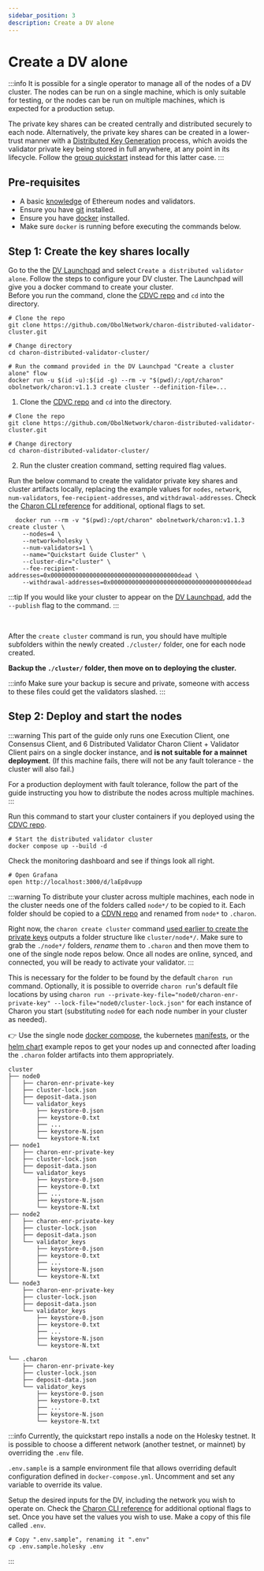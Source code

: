 ```yaml
---
sidebar_position: 3
description: Create a DV alone
---
```


# Create a DV alone

:::info
It is possible for a single operator to manage all of the nodes of a DV cluster. The nodes can be run on a single machine, which is only suitable for testing, or the nodes can be run on multiple machines, which is expected for a production setup.

The private key shares can be created centrally and distributed securely to each node. Alternatively, the private key shares can be created in a lower-trust manner with a [Distributed Key Generation](../int/key-concepts.md#distributed-validator-key-generation-ceremony) process, which avoids the validator private key being stored in full anywhere, at any point in its lifecycle. Follow the [group quickstart](./quickstart_group.mdx) instead for this latter case.
:::

## Pre-requisites
  <ul>
    <li>A basic <a href="https://docs.ethstaker.cc/ethstaker-knowledge-base/" target="_blank">knowledge</a> of Ethereum nodes and validators.</li>
    <li>Ensure you have <a href="https://git-scm.com/downloads" target="_blank">git</a> installed.</li>
    <li>Ensure you have <a href="https://docs.docker.com/engine/install/" target="_blank">docker</a> installed.</li>
    <li>Make sure <code>docker</code> is running before executing the commands below.</li>
  </ul>

## Step 1: Create the key shares locally

<Tabs groupId="Launchpad-other">
  <TabItem value="Launchpad" label="Launchpad" default>
    Go to the the <a href="/docs/dvl/intro#dv-launchpad-links">DV Launchpad</a> and select <code>Create a distributed validator alone</code>. Follow the steps to configure your DV cluster. The Launchpad will give you a docker command to create your cluster. <br/>Before you run the command, clone the <a href="https://github.com/ObolNetwork/charon-distributed-validator-cluster.git">CDVC repo</a> and <code>cd</code> into the directory.

  ```shell
  # Clone the repo
  git clone https://github.com/ObolNetwork/charon-distributed-validator-cluster.git

  # Change directory
  cd charon-distributed-validator-cluster/

  # Run the command provided in the DV Launchpad "Create a cluster alone" flow
  docker run -u $(id -u):$(id -g) --rm -v "$(pwd)/:/opt/charon" obolnetwork/charon:v1.1.3 create cluster --definition-file=...
  ```

  </TabItem>

  <TabItem value="CLI" label="CLI">

1. Clone the <a href="https://github.com/ObolNetwork/charon-distributed-validator-cluster">CDVC repo</a> and <code>cd</code> into the directory.

  ```shell
  # Clone the repo
  git clone https://github.com/ObolNetwork/charon-distributed-validator-cluster.git

  # Change directory
  cd charon-distributed-validator-cluster/
  ```

2. Run the cluster creation command, setting required flag values.

  Run the below command to create the validator private key shares and cluster artifacts locally, replacing the example values for `nodes`, `network`, `num-validators`, `fee-recipient-addresses`,  and `withdrawal-addresses`.
  Check the [Charon CLI reference](../charon/charon-cli-reference.md#create-a-full-cluster-locally) for additional, optional flags to set.

  ```shell
    docker run --rm -v "$(pwd):/opt/charon" obolnetwork/charon:v1.1.3 create cluster \
      --nodes=4 \
      --network=holesky \
      --num-validators=1 \
      --name="Quickstart Guide Cluster" \
      --cluster-dir="cluster" \
      --fee-recipient-addresses=0x000000000000000000000000000000000000dead \
      --withdrawal-addresses=0x000000000000000000000000000000000000dead
  ```

:::tip
If you would like your cluster to appear on the [DV Launchpad](../dvl/intro), add the `--publish` flag to the command.
:::

  </TabItem>
</Tabs>
<br />

After the `create cluster` command is run, you should have multiple subfolders within the newly created `./cluster/` folder, one for each node created.

**Backup the `./cluster/` folder, then move on to deploying the cluster.**

:::info
Make sure your backup is secure and private, someone with access to these files could get the validators slashed.
:::

## Step 2: Deploy and start the nodes

<Tabs groupId="Local nodes-distributed nodes">
  <TabItem value="Run the nodes on a single machine" label="Run the nodes on a single machine" default>

:::warning
This part of the guide only runs one Execution Client, one Consensus Client, and 6 Distributed Validator Charon Client + Validator Client pairs on a single docker instance, and **is not suitable for a mainnet deployment**. (If this machine fails, there will not be any fault tolerance - the cluster will also fail.)

For a production deployment with fault tolerance, follow the part of the guide instructing you how to distribute the nodes across multiple machines.
:::

Run this command to start your cluster containers if you deployed using the [CDVC repo](https://github.com/ObolNetwork/charon-distributed-validator-cluster).

```shell
# Start the distributed validator cluster
docker compose up --build -d
```

Check the monitoring dashboard and see if things look all right.

```shell
# Open Grafana
open http://localhost:3000/d/laEp8vupp
```

  </TabItem>
  <TabItem value="Run the nodes on many machines" label="Run the nodes on multiple machines">

:::warning
To distribute your cluster across multiple machines, each node in the cluster needs one of the folders called `node*/` to be copied to it. Each folder should be copied to a [CDVN repo](https://github.com/ObolNetwork/charon-distributed-validator-node) and renamed from `node*` to `.charon`.

Right now, the `charon create cluster` command [used earlier to create the private keys](./quickstart_alone#step-1-create-the-key-shares-locally) outputs a folder structure like `cluster/node*/`. Make sure to grab the `./node*/` folders, *rename* them to `.charon` and then move them to one of the single node repos below. Once all nodes are online, synced, and connected, you will be ready to activate your validator.
:::

 This is necessary for the folder to be found by the default `charon run` command. Optionally, it is possible to override `charon run`'s default file locations by using `charon run --private-key-file="node0/charon-enr-private-key" --lock-file="node0/cluster-lock.json"` for each instance of Charon you start (substituting `node0` for each node number in your cluster as needed).

 :point_right: Use the single node [docker compose](https://github.com/ObolNetwork/charon-distributed-validator-node), the kubernetes [manifests](https://github.com/ObolNetwork/charon-k8s-distributed-validator-node), or the [helm chart](https://github.com/ObolNetwork/helm-charts) example repos to get your nodes up and connected after loading the `.charon` folder artifacts into them appropriately.
<br />

```log title="Output from create cluster"
cluster
├── node0
│   ├── charon-enr-private-key
│   ├── cluster-lock.json
│   ├── deposit-data.json
│   └── validator_keys
│       ├── keystore-0.json
│       ├── keystore-0.txt
│       ├── ...
│       ├── keystore-N.json
│       └── keystore-N.txt
├── node1
│   ├── charon-enr-private-key
│   ├── cluster-lock.json
│   ├── deposit-data.json
│   └── validator_keys
│       ├── keystore-0.json
│       ├── keystore-0.txt
│       ├── ...
│       ├── keystore-N.json
│       └── keystore-N.txt
├── node2
│   ├── charon-enr-private-key
│   ├── cluster-lock.json
│   ├── deposit-data.json
│   └── validator_keys
│       ├── keystore-0.json
│       ├── keystore-0.txt
│       ├── ...
│       ├── keystore-N.json
│       └── keystore-N.txt
└── node3
    ├── charon-enr-private-key
    ├── cluster-lock.json
    ├── deposit-data.json
    └── validator_keys
        ├── keystore-0.json
        ├── keystore-0.txt
        ├── ...
        ├── keystore-N.json
        └── keystore-N.txt

```

```log title="Folder structure to be placed on each DV node"
└── .charon
    ├── charon-enr-private-key
    ├── cluster-lock.json
    ├── deposit-data.json
    └── validator_keys
        ├── keystore-0.json
        ├── keystore-0.txt
        ├── ...
        ├── keystore-N.json
        └── keystore-N.txt
```

:::info
  Currently, the quickstart repo installs a node on the Holesky testnet. It is possible to choose a different network (another testnet, or mainnet) by overriding the `.env` file.

  `.env.sample` is a sample environment file that allows overriding default configuration defined in `docker-compose.yml`. Uncomment and set any variable to override its value.

  Setup the desired inputs for the DV, including the network you wish to operate on. Check the [Charon CLI reference](../charon/charon-cli-reference.md) for additional optional flags to set. Once you have set the values you wish to use. Make a copy of this file called `.env`.

  ```shell
  # Copy ".env.sample", renaming it ".env"
  cp .env.sample.holesky .env
  ```

:::

  </TabItem>
</Tabs>
